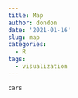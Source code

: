 ```yaml
---
title: Map
author: dondon
date: '2021-01-16'
slug: map
categories:
  - R
tags:
  - visualization
---
```


```r
cars
```